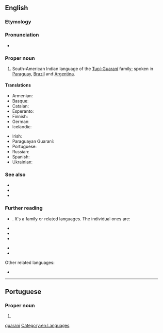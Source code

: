 {{also|guaraní|guarani}}
==English==
{{wikipedia}}
{{interwiktionary|code=gn}}

===Etymology===
{{rfe|lang=en}}

===Pronunciation===
* {{IPA|/ˌɡwɑːɹəˈniː/|lang=en}}

===Proper noun===
{{en-proper noun}}

# South-American Indian language of the [[w:Tupi-Guarani|Tupí-Guaraní]] family; spoken in [[Paraguay]], [[Brazil]] and [[Argentina]].

====Translations====
{{trans-top|South-American language}}
* Armenian: {{t|hy|գուարանի|sc=Armn}}
* Basque: {{t+|eu|guaraniera}}
* Catalan: {{t|ca|guaraní|m}}
* Esperanto: {{t|eo|gvarania}}
* Finnish: {{t+|fi|guarani}}
* German: {{t+|de|Guaraní|n}}
* Icelandic: {{t|is|gvaraní}}
{{trans-mid}}
* Irish: {{t|ga|Guaráinis|f}}
* Paraguayan Guaraní: {{t|gug|avañe'ẽ}}
* Portuguese: {{t+|pt|guarani|m}}
* Russian: {{t+|ru|гуарани́}}
* Spanish: {{t+|es|guaraní|m}}
* Ukrainian: {{t|uk|Гуарані́}}
{{trans-bottom}}

===See also===
* {{l|en|guaraní}}
* {{langcat|gn}}
* {{langlist}}

===Further reading===
* {{ISO 639|3code=grn|1code=gn}}. It's a family or related languages. The individual ones are:
{{top2}}
* {{ethnologue|lang=Paraguayan Guaraní|code=gug}}
* {{ethnologue|lang=Chiripá|code=nhd}}
* {{ethnologue|lang=Mbyá Guaraní|code=gun}}
{{mid2}}
* {{ethnologue|lang=Eastern Bolivian Guaraní|code=gui}}
* {{ethnologue|lang=Western Bolivian Guaraní|code=gnw}}
{{bottom}}
Other related languages:
* {{ethnologue|lang=Aché|code=guq}}

[[Category:English terms spelled with Í|guarani]]
[[Category:en:Languages]]

----

==Portuguese==

===Proper noun===
{{pt-proper noun}}

# {{place:municipality of Brazil|pt|state=Minas Gerais}}